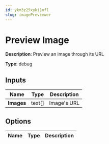 ```yaml
---
id: ykm3z25xyki1ufl
slug: imagePreviewer
---
```


# Preview Image

**Description**: Preview an image through its URL

**Type**: debug

## Inputs

| Name | Type | Description |
| --- | --- | --- |
| **Images** | text[] | Image's URL |
## Options

| Name | Type | Description |
| --- | --- | --- |
